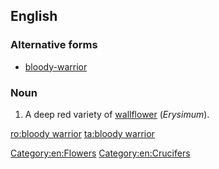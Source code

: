 ==English==

===Alternative forms===
* [[bloody-warrior]]
===Noun===
{{en-noun|head=[[bloody]] [[warrior]]}}

# A deep red variety of [[wallflower]] (''Erysimum'').

[[Category:en:Flowers]]
[[Category:en:Crucifers]]

[[ro:bloody warrior]]
[[ta:bloody warrior]]